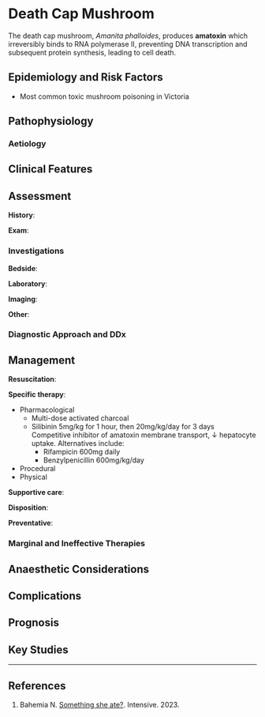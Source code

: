 # Death Cap Mushroom

The death cap mushroom, *Amanita phalloides*, produces **amatoxin** which irreversibly binds to RNA polymerase II, preventing DNA transcription and subsequent protein synthesis, leading to cell death.


## Epidemiology and Risk Factors

* Most common toxic mushroom poisoning in Victoria

## Pathophysiology

### Aetiology

## Clinical Features

## Assessment

**History**:

**Exam**:

### Investigations

**Bedside**:

**Laboratory**:

**Imaging**:

**Other**:

### Diagnostic Approach and DDx


## Management

:::priority
:::

**Resuscitation**:

**Specific therapy**:

* Pharmacological
	* Multi-dose activated charcoal
	* Silibinin 5mg/kg for 1 hour, then 20mg/kg/day for 3 days\
	Competitive inhibitor of amatoxin membrane transport, ↓ hepatocyte uptake. Alternatives include:
		* Rifampicin 600mg daily
		* Benzylpenicillin 600mg/kg/day
* Procedural
* Physical

**Supportive care**:

**Disposition**:

**Preventative**:


### Marginal and Ineffective Therapies

## Anaesthetic Considerations

## Complications

## Prognosis

## Key Studies


---

## References

1. Bahemia N. [Something she ate?](https://intensiveblog.com/labs-and-lytes-040/). Intensive. 2023.